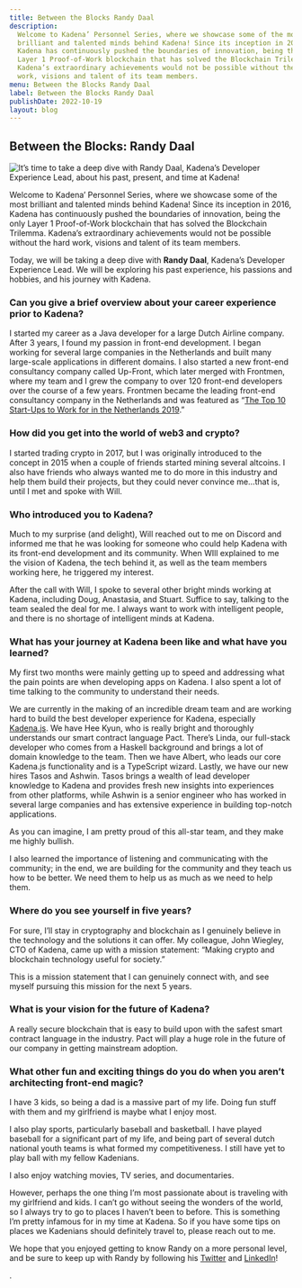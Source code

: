 ```yaml
---
title: Between the Blocks Randy Daal
description:
  Welcome to Kadena’ Personnel Series, where we showcase some of the most
  brilliant and talented minds behind Kadena! Since its inception in 2016,
  Kadena has continuously pushed the boundaries of innovation, being the only
  Layer 1 Proof-of-Work blockchain that has solved the Blockchain Trilemma.
  Kadena’s extraordinary achievements would not be possible without the hard
  work, visions and talent of its team members.
menu: Between the Blocks Randy Daal
label: Between the Blocks Randy Daal
publishDate: 2022-10-19
layout: blog
---
```


## Between the Blocks: Randy Daal

![It’s time to take a deep dive with Randy Daal, Kadena’s Developer Experience Lead, about his past, present, and time at Kadena!](/assets/blog/1_bwSQxDBogmkeytcc8tmMQw.webp)

Welcome to Kadena’ Personnel Series, where we showcase some of the most
brilliant and talented minds behind Kadena! Since its inception in 2016, Kadena
has continuously pushed the boundaries of innovation, being the only Layer 1
Proof-of-Work blockchain that has solved the Blockchain Trilemma. Kadena’s
extraordinary achievements would not be possible without the hard work, visions
and talent of its team members.

Today, we will be taking a deep dive with **Randy Daal**, Kadena’s Developer
Experience Lead. We will be exploring his past experience, his passions and
hobbies, and his journey with Kadena.

### Can you give a brief overview about your career experience prior to Kadena?

I started my career as a Java developer for a large Dutch Airline company. After
3 years, I found my passion in front-end development. I began working for
several large companies in the Netherlands and built many large-scale
applications in different domains. I also started a new front-end consultancy
company called Up-Front, which later merged with Frontmen, where my team and I
grew the company to over 120 front-end developers over the course of a few
years. Frontmen became the leading front-end consultancy company in the
Netherlands and was featured as
“[The Top 10 Start-Ups to Work for in the Netherlands 2019](https://www.cnbc.com/2019/09/04/linkedin-top-start-ups-to-work-for-in-the-netherlands.html).”

### How did you get into the world of web3 and crypto?

I started trading crypto in 2017, but I was originally introduced to the concept
in 2015 when a couple of friends started mining several altcoins. I also have
friends who always wanted me to do more in this industry and help them build
their projects, but they could never convince me…that is, until I met and spoke
with Will.

### Who introduced you to Kadena?

Much to my surprise (and delight), Will reached out to me on Discord and
informed me that he was looking for someone who could help Kadena with its
front-end development and its community. When WIll explained to me the vision of
Kadena, the tech behind it, as well as the team members working here, he
triggered my interest.

After the call with Will, I spoke to several other bright minds working at
Kadena, including Doug, Anastasia, and Stuart. Suffice to say, talking to the
team sealed the deal for me. I always want to work with intelligent people, and
there is no shortage of intelligent minds at Kadena.

### What has your journey at Kadena been like and what have you learned?

My first two months were mainly getting up to speed and addressing what the pain
points are when developing apps on Kadena. I also spent a lot of time talking to
the community to understand their needs.

We are currently in the making of an incredible dream team and are working hard
to build the best developer experience for Kadena, especially
[Kadena.js](https://github.com/kadena-community/kadena.js). We have Hee Kyun,
who is really bright and thoroughly understands our smart contract language
Pact. There’s Linda, our full-stack developer who comes from a Haskell
background and brings a lot of domain knowledge to the team. Then we have
Albert, who leads our core Kadena.js functionality and is a TypeScript wizard.
Lastly, we have our new hires Tasos and Ashwin. Tasos brings a wealth of lead
developer knowledge to Kadena and provides fresh new insights into experiences
from other platforms, while Ashwin is a senior engineer who has worked in
several large companies and has extensive experience in building top-notch
applications.

As you can imagine, I am pretty proud of this all-star team, and they make me
highly bullish.

I also learned the importance of listening and communicating with the community;
in the end, we are building for the community and they teach us how to be
better. We need them to help us as much as we need to help them.

### Where do you see yourself in five years?

For sure, I’ll stay in cryptography and blockchain as I genuinely believe in the
technology and the solutions it can offer. My colleague, John Wiegley, CTO of
Kadena, came up with a mission statement: “Making crypto and blockchain
technology useful for society.”

This is a mission statement that I can genuinely connect with, and see myself
pursuing this mission for the next 5 years.

### What is your vision for the future of Kadena?

A really secure blockchain that is easy to build upon with the safest smart
contract language in the industry. Pact will play a huge role in the future of
our company in getting mainstream adoption.

### What other fun and exciting things do you do when you aren’t architecting front-end magic?

I have 3 kids, so being a dad is a massive part of my life. Doing fun stuff with
them and my girlfriend is maybe what I enjoy most.

I also play sports, particularly baseball and basketball. I have played baseball
for a significant part of my life, and being part of several dutch national
youth teams is what formed my competitiveness. I still have yet to play ball
with my fellow Kadenians.

I also enjoy watching movies, TV series, and documentaries.

However, perhaps the one thing I’m most passionate about is traveling with my
girlfriend and kids. I can’t go without seeing the wonders of the world, so I
always try to go to places I haven’t been to before. This is something I’m
pretty infamous for in my time at Kadena. So if you have some tips on places we
Kadenians should definitely travel to, please reach out to me.

We hope that you enjoyed getting to know Randy on a more personal level, and be
sure to keep up with Randy by following his
[Twitter](https://twitter.com/Randynamic_4) and
[LinkedIn](https://www.linkedin.com/in/randydaal/?originalSubdomain=nl)!

.
